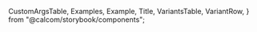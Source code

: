 
  CustomArgsTable,
  Examples,
  Example,
  Title,
  VariantsTable,
  VariantRow,
} from "@calcom/storybook/components";


<Meta title="UI/Popover" component={AnimatedPopover} />

<Title title="Popover" suffix="Brief" subtitle="Version 1.0 — Last Update: 29 Aug 2023" />

## Definition

The `Popover` component is used to display rich content in a portal.

## Structure

The `Popover` component can be used to display a rich content in a portal.

<CustomArgsTable of={AnimatedPopover} />

## Examples

<Examples>
  <Example title="Default">
    <TooltipProvider>
      <AnimatedPopover text="Go">
        <FilterCheckboxFieldsContainer>
          {["First", "Second", "Third"]?.map((eventType) => (
            <div key={eventType.value} className="item-center hover:bg-muted flex cursor-pointer px-4 py-2">
              <CheckboxField
                checked={false}
                onChange={(e) => {
                  console.log("changed ", e);
                }}
                description={eventType}
              />
            </div>
          ))}
        </FilterCheckboxFieldsContainer>
      </AnimatedPopover>
    </TooltipProvider>
  </Example>
  <Example title="With Trigger">
    <TooltipProvider>
      <AnimatedPopover text="Go" Trigger={<button>click here</button>}>
        <FilterCheckboxFieldsContainer>
          {["First", "Second", "Third"]?.map((eventType) => (
            <div key={eventType.value} className="item-center hover:bg-muted flex cursor-pointer px-4 py-2">
              <CheckboxField
                checked={false}
                onChange={(e) => {
                  console.log("changed ", e);
                }}
                description={eventType}
              />
            </div>
          ))}
        </FilterCheckboxFieldsContainer>
      </AnimatedPopover>
    </TooltipProvider>
  </Example>
  <Example title="With count">
    <TooltipProvider>
      <AnimatedPopover text="Go here" count={1}>
        <FilterCheckboxFieldsContainer>
          {["First", "Second", "Third"]?.map((eventType) => (
            <div key={eventType.value} className="item-center hover:bg-muted flex cursor-pointer px-4 py-2">
              <CheckboxField
                checked={false}
                onChange={(e) => {
                  console.log("changed ", e);
                }}
                description={eventType}
              />
            </div>
          ))}
        </FilterCheckboxFieldsContainer>
      </AnimatedPopover>
    </TooltipProvider>
  </Example>
</Examples>

## Popover Story

<Canvas>
  <Story
    name="Popover"
    args={{
      text: "Go",
      childrenText: "Here is it",
      defaultOpen: false,
    }}
    argTypes={{
      count: {
        control: {
          type: "number",
        },
      },
    }}>
    {({ text, childrenText, count, defaultOpen }) => (
      <VariantsTable titles={["Default"]} columnMinWidth={50}>
        <VariantRow>
          <TooltipProvider>
            <AnimatedPopover text={text} count={count} defaultOpen={defaultOpen}>
              <FilterCheckboxFieldsContainer>
                {["First", "Second", "Third"]?.map((eventType) => (
                  <div
                    key={eventType.value}
                    className="item-center hover:bg-muted flex cursor-pointer px-4 py-2">
                    <CheckboxField
                      checked={false}
                      onChange={(e) => {
                        console.log("changed ", e);
                      }}
                      description={eventType}
                    />
                  </div>
                ))}
              </FilterCheckboxFieldsContainer>
            </AnimatedPopover>
          </TooltipProvider>
        </VariantRow>
      </VariantsTable>
    )}
  </Story>
</Canvas>
